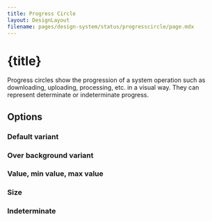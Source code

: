 ```yaml
---
title: Progress Circle
layout: DesignLayout
filename: pages/design-system/status/progresscircle/page.mdx
---
```



# {title}

Progress circles show the progression of a system operation such as downloading, uploading, processing, etc. in a visual way. They can represent determinate or indeterminate progress.

<MainView />


<div style={{ display: "flex", justifyContent: "flex-start", gap: 30, padding: "30px 0"}}>
    <UIComponentLink link="/pages/ui-component/progresscircle/" />
</div>

## Options 

### Default variant

<DefaultVariantView />

### Over background variant

<OverBackgroundVariantView />

### Value, min value, max value
<MinMaxValueView />

### Size

<SizeView />


### Indeterminate

<IndeterminateView />


